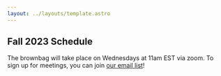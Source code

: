 ```yaml
---
layout: ../layouts/template.astro
---
```


## Fall 2023 Schedule

The brownbag will take place on Wednesdays at 11am EST via zoom. To sign up for meetings, you can join <a class='text-alice-500 underline' href="http://eepurl.com/idlgwP">our email list</a>! 


<WorkshopItem
  day = "2023-09-12"
  paper = "Spatial Extrapolation in Housing Markets"
  paper_href = "https://papers.ssrn.com/sol3/papers.cfm?abstract_id=4536866"
  presenter = "Gen Li"
  presenter_href = "https://www.gen-li.com/"
  type = "30 mins."
/>
<WorkshopItem
  day = "2023-09-12"
  paper = "Idiosyncratic Risk in Returns to Housing"
  presenter = "Francisco Amaral"
  presenter_href = "https://franciscoamaral.net/"
  type = "30 mins."
/>
<WorkshopItem
  day = "2023-09-19"
  paper = "Internal Migration, Structural Transformation and Intergenerational Educational Mobility"
  presenter = "Jingxuan Du"
  type = "60 mins."
/>
<WorkshopItem
  day = "2023-09-26"
  paper = "The Impact of Natural Disasters on Rents: Evidence from Hurricane Sandy"
  presenter = "Kate Harwood"
  presenter_href = "https://furmancenter.org/about/team/bio/kate-hardwood"
  type = "60 mins."
/>
<WorkshopItem
  day = "2023-10-03"
  paper = "Racial Discrimination in Eviction Filing"
  presenter = "Ali Lodermeier"
  presenter_href = "https://www.brown.edu/academics/population-studies/people/person/alison-lodermeier"
  type = "60 mins."
/>
<WorkshopItem
  day = "2023-10-10"
  paper = "Corporate ownership of residential housing"
  presenter = "Konhee Chang"
  presenter_href = "https://konhee.github.io/"
  type = "30 mins."
/>
<WorkshopItem
  day = "2023-10-10"
  paper = "Frictional monopoly power: Theory and Empirics on Housing"
  presenter = "Gonçalo Costa"
  presenter_href = "https://equitablegrowth.org/people/goncalo-costa/"
  type = "30 mins."
/>
<WorkshopItem
  day = "2023-10-17"
  paper = "Two-sided Sorting and Spatial Inequality"
  presenter = "Guangbin Hong"
  presenter_href = "https://www.guangbinhong.com/"
  type = "30 mins."
/>
<WorkshopItem
  day = "2023-10-17"
  paper = "Spatial Housing Policies"
  presenter = "Claudio Luccioletti"
  presenter_href = "https://claudioluccioletti.com/"
  type = "30 mins."
/>
<WorkshopItem
  day = "2023-10-24"
  paper = "The Welfare Consequences of Incoming Remote Workers on Local Residents"
  presenter = "Hoyoung Yoo"
  presenter_href = "https://www.hoyoungyoo.com/"
  type = "60 mins."
/>
<WorkshopItem
  day = "2023-10-31"
  paper = "School Access and City Structure"
  presenter = "Giorgio Pietrabissa"
  presenter_href = "https://giorgiopietrabissa.github.io/"
  type = "60 mins."
/>
<WorkshopItem
  day = "2023-11-07"
  paper = "Urban Transport Infrastructure and Downtown outmigration in the 19th century: the case of Paris"
  presenter = "Pol Cosentino"
  presenter_href = "https://twitter.com/cosentinopol"
  type = "30 mins."
/>
<WorkshopItem
  day = "2023-11-07"
  paper = "The Impact of Youth Centres on Crime"
  presenter = "Carmen Villa-Llera"
  presenter_href = "https://www.carmenvillallera.com/"
  type = "30 mins."
/>
<WorkshopItem
  day = "2023-11-14"
  paper = "Follow the Crowd? Risk and Return of Agglomeration of Migrant Workers"
  presenter = "Yulu Tang"
  type = "60 mins."
/>
